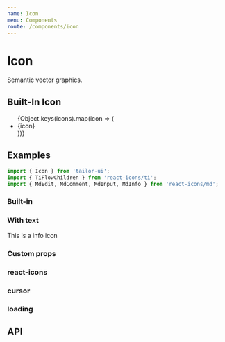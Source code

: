 ```yaml
---
name: Icon
menu: Components
route: /components/icon
---
```





# Icon

Semantic vector graphics.

## Built-In Icon

<ul>
  {Object.keys(icons).map(icon => (
    <li key={icon}>{icon}</li>
  ))}
</ul>

## Examples

```js
import { Icon } from 'tailor-ui';
import { TiFlowChildren } from 'react-icons/ti';
import { MdEdit, MdComment, MdInput, MdInfo } from 'react-icons/md';
```

### Built-in

<Playground>
  <Icon mx={2} type="line" />
  <Icon mx={2} type="messenger" />
  <Icon mx={2} type="understood" />
  <Icon mx={2} type="kurator" />
  <Icon mx={2} type="touch" />
  <Icon mx={2} type="analytics" />
  <Icon mx={2} type="tags" />
  <Icon mx={2} type="settings" />
</Playground>

### With text

<Playground>
  <Flex alignItems="center">
    This is a info icon <Icon ml="2" size="20" cursor="help" type={MdInfo} />
  </Flex>
</Playground>

### Custom props

<Playground>
  <Icon mx={2} fill="#00c300" type="line" />
  <Icon mx={2} fill="#0084ff" type="messenger" />
  <Icon mx={2} fill="primaryLight" size={32} type="understood" />
  <Icon mx={2} fill="primaryLight" size={32} type="kurator" />
  <Icon mx={2} fill="primaryLight" size={32} type="touch" />
  <Icon mx={2} fill="primaryLight" size={32} type="analytics" />
  <Icon mx={2} fill="primaryLight" size={32} type="tags" />
  <Icon mx={2} fill="primaryLight" size={32} type="settings" />
  <Icon mx={2} fill="secondary" size={48} type={MdEdit} />
  <Icon mx={2} fill="secondary" size={48} type={MdComment} />
  <Icon mx={2} fill="secondary" size={48} type={MdInput} />
  <Icon mx={2} fill="secondary" size={48} type={TiFlowChildren} />
</Playground>

### react-icons

<Playground>
  <Icon mx={2} type={MdEdit} />
  <Icon mx={2} type={MdComment} />
  <Icon mx={2} type={MdInput} />
  <Icon mx={2} type={TiFlowChildren} />
</Playground>

### cursor

<Playground>
  <Icon mx={2} type={MdEdit} />
  <Icon mx={2} cursor="pointer" type={MdComment} />
  <Icon mx={2} cursor="grab" type={MdInput} />
  <Icon mx={2} cursor="help" type={TiFlowChildren} />
</Playground>

### loading

<Playground>
  <Icon size="40" type="loading" />
</Playground>

## API

<PropsTable of={Icon} />
